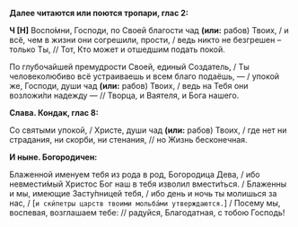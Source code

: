 **Далее читаются или поются тропари, глас 2:**

**Ч [Н]** Воспо́мни, Господи, по Своей благости чад **(или:** рабов<R>)</R> Твоих, / и всё, чем в жизни они согрешили, прости, / ведь никто не безгрешен – только Ты, // Тот, Кто может и отшедшим подать покой.

По глубочайшей премудрости Своей, единый Создатель, / Ты человеколюбиво всё устраиваешь и всем благо подаёшь, — / упокой же, Господи, души чад **(или:** рабов<R>)</R> Твоих, / ведь на Тебя они возложи́ли надежду — // Творца, и Ваятеля, и Бога нашего.

**Слава. Кондак, глас 8:**

Со святыми упокой, / Христе, души чад **(или:** рабов<R>)</R> Твоих, / где нет ни страдания, ни скорби, ни стенания, // но Жизнь бесконечная.

**И ныне. Богородичен:**

Блаженной именуем тебя из рода в род, Богородица Дева, / ибо невмести́мый Христос Бог наш в тебя изволил вмести́ться. / Блаженны и мы, имеющие Засту́пницей тебя, / ибо день и ночь ты молишься за нас, / <R>[</R>`и ски́петры царств твоими мольба́ми утверждаются.`<R>]</R> / Посему мы, воспевая, возглашаем тебе: // радуйся, Благодатная, с тобою Господь!
